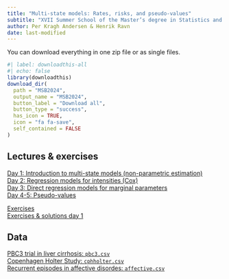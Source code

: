 ```yaml
---
title: "Multi-state models: Rates, risks, and pseudo-values"
subtitle: "XVII Summer School of the Master’s degree in Statistics and Operations Research, 17-21 June 2024"
author: Per Kragh Andersen & Henrik Ravn
date: last-modified
---
```


You can download everything in one zip file or as single files.

```r
#| label: downloadthis-all
#| echo: false
library(downloadthis)
download_dir(
  path = "MSB2024",
  output_name = "MSB2024",
  button_label = "Download all",
  button_type = "success",
  has_icon = TRUE,
  icon = "fa fa-save",
  self_contained = FALSE
)
```

## Lectures & exercises

[Day 1: Introduction to multi-state models (non-parametric estimation)](/MSB2024/Day1-Intro.pdf)\
[Day 2: Regression models for intensities (Cox)](/MSB2024/Day2-Cox.pdf)\
[Day 3: Direct regression models for marginal parameters](/MSB2024/Day3-marginal.pdf)\
[Day 4-5: Pseudo-values](/MSB2024/Day4-5-pseudo.pdf)\

[Exercises](/MSB2024/Rex.pdf)\
[Exercises & solutions day 1](/MSB2024/Rex1.pdf)\
<!-- [Exercises & solutions days 1-2](/MSB2024/Rex2.pdf)\ -->
<!-- [Exercises & solutions days 1-3](/MSB2024/Rex3.pdf)\ -->
<!-- [Exercises & solutions days 1-4](/MSB2024/Rex4.pdf)\ -->
<!-- [Exercises & solutions days 1-5](/MSB2024/Rex5.pdf)\ -->

## Data

[PBC3 trial in liver cirrhosis: `pbc3.csv`](/MSB2024/pbc3.csv)\
[Copenhagen Holter Study: `cphholter.csv`](/MSB2024/cphholter.csv)\
[Recurrent episodes in affective disordes: `affective.csv`](/MSB2024/affective.csv)\
